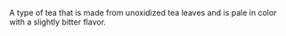 A type of tea that is made from unoxidized tea leaves and is pale in color with a slightly bitter
flavor.

